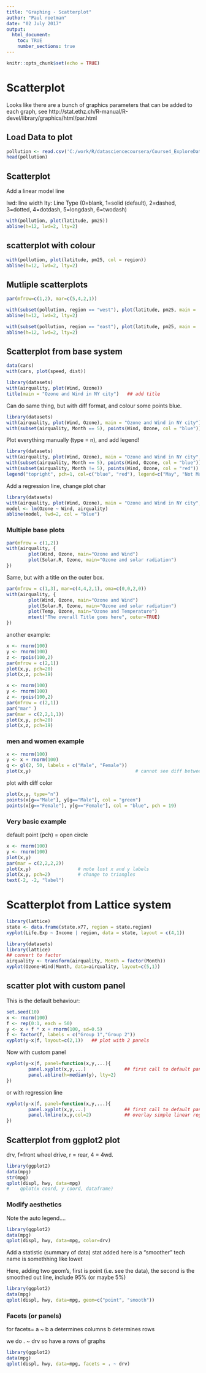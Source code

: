 ```yaml
---
title: "Graphing - Scatterplot"
author: "Paul roetman"
date: "02 July 2017"
output: 
  html_document:
    toc: TRUE
    number_sections: true
---
```



```r
knitr::opts_chunk$set(echo = TRUE)
```

# Scatterplot

Looks like there are a bunch of graphics parameters that can be added to each graph, see http://stat.ethz.ch/R-manual/R-devel/library/graphics/html/par.html

## Load Data to plot
```r

pollution <- read.csv('C:/work/R/datasciencecoursera/Course4_ExploreData/Week1/avgpm25.csv', colClasses = c('numeric','character','factor','numeric','numeric'))
head(pollution)

```

## Scatterplot

Add a linear model line

lwd: line width
lty: Line Type  (0=blank, 1=solid (default), 2=dashed, 3=dotted, 4=dotdash, 5=longdash, 6=twodash) 

```r
with(pollution, plot(latitude, pm25))
abline(h=12, lwd=2, lty=2)
```

## scatterplot with colour

```r
with(pollution, plot(latitude, pm25, col = region))
abline(h=12, lwd=2, lty=2)
```

## Mutliple scatterplots


```r
par(mfrow=c(1,2), mar=c(5,4,2,1))

with(subset(pollution, region == "west"), plot(latitude, pm25, main = 'West'))
abline(h=12, lwd=2, lty=2)

with(subset(pollution, region == "east"), plot(latitude, pm25, main = 'East'))
abline(h=12, lwd=2, lty=2)
```


## Scatterplot from base system

```r
data(cars)
with(cars, plot(speed, dist))

library(datasets)
with(airquality, plot(Wind, Ozone))
title(main = "Ozone and Wind in NY city")   ## add title
```

Can do same thing, but with diff format, and colour some points blue.


```r
library(datasets)
with(airquality, plot(Wind, Ozone), main = "Ozone and Wind in NY city")
with(subset(airquality, Month == 5), points(Wind, Ozone, col = "blue"))

```

Plot everything manually (type = n), and add legend!

```r
library(datasets)
with(airquality, plot(Wind, Ozone), main = "Ozone and Wind in NY city", type = "n")
with(subset(airquality, Month == 5), points(Wind, Ozone, col = "blue"))
with(subset(airquality, Month != 5), points(Wind, Ozone, col = "red"))
legend("topright", pch=1, col=c("blue", "red"), legend=c("May", "Not May"))

```

Add a regression line, change plot char

```r
library(datasets)
with(airquality, plot(Wind, Ozone), main = "Ozone and Wind in NY city",  pch=25)
model <- lm(Ozone ~ Wind, airquality)
abline(model, lwd=2, col = "blue")
```

### Multiple base plots
```r
par(mfrow = c(1,2))
with(airquality, {
        plot(Wind, Ozone, main="Ozone and Wind")
        plot(Solar.R, Ozone, main="Ozone and solar radiation")
})
```

Same, but with a title on the outer box.

```r
par(mfrow = c(1,3), mar=c(4,4,2,1), oma=c(0,0,2,0))
with(airquality, {
        plot(Wind, Ozone, main="Ozone and Wind")
        plot(Solar.R, Ozone, main="Ozone and solar radiation")
        plot(Temp, Ozone, main="Ozone and Temperature")
        mtext("The overall Title goes here", outer=TRUE)
})
```

another example:

```r
x <- rnorm(100)
y <- rnorm(100)
z <- rpois(100,2)
par(mfrow = c(2,1))
plot(x,y, pch=20)
plot(x,z, pch=19)
```

```r
x <- rnorm(100)
y <- rnorm(100)
z <- rpois(100,2)
par(mfrow = c(2,1))
par("mar" )
par(mar = c(2,2,1,1))
plot(x,y, pch=20)
plot(x,z, pch=19)
```

### men and women example

```r
x <- rnorm(100)
y <- x + rnorm(100)
g <- gl(2, 50, labels = c("Male", "Female"))
plot(x,y)                                      # cannot see diff between m and f
```

plot with diff color
```r
plot(x,y, type="n")
points(x[g=="Male"], y[g=="Male"], col = "green")
points(x[g=="Female"], y[g=="Female"], col = "blue", pch = 19)
```
### Very basic example
default point (pch) = open circle

```r
x <- rnorm(100)
y <- rnorm(100)
plot(x,y)
par(mar = c(2,2,2,2))
plot(x,y)                 # note lost x and y labels
plot(x,y, pch=2)          # change to triangles
text(-2, -2, "label")

```

# Scatterplot from Lattice system

```r
library(lattice)
state <- data.frame(state.x77, region = state.region)
xyplot(Life.Exp ~ Income | region, data = state, layout = c(4,1))
```

```r
library(datasets)
library(lattice)
## convert to factor
airquality <- transform(airquality, Month = factor(Month))
xyplot(Ozone~Wind|Month, data=airquality, layout=c(5,1))
```

## scatter plot with custom panel

This is the default behaviour:
```r
set.seed(10)
x <- rnorm(100)
f <- rep(0:1, each = 50)
y <- x + f * x + rnorm(100, sd=0.5)
f <- factor(f, labels = c("Group 1","Group 2"))
xyplot(y~x|f, layout=c(2,1))   ## plot with 2 panels
```

Now with custom panel
```r
xyplot(y~x|f, panel=function(x,y,...){
        panel.xyplot(x,y,...)              ## first call to default panel function for xyplot
        panel.abline(h=median(y), lty=2)
})
```
or with regression line
```r
xyplot(y~x|f, panel=function(x,y,...){
        panel.xyplot(x,y,...)              ## first call to default panel function for xyplot
        panel.lmline(x,y,col=2)            ## overlay simple linear regression line
})
```
## Scatterplot from ggplot2 plot
drv, f=front wheel drive, r = rear, 4 = 4wd.

```r
library(ggplot2)
data(mpg)
str(mpg)
qplot(displ, hwy, data=mpg)
#    qplot(x coord, y coord, dataframe)
```

### Modify aesthetics

Note the auto legend....

```r
library(ggplot2)
data(mpg)
qplot(displ, hwy, data=mpg, color=drv)
```

Add a statistic (summary of data)
stat added here is a "smoother" tech name is somethhing like lowet

Here, adding two geom's, first is point (i.e. see the data), the second is the smoothed out line, include 95% (or maybe 5%)
```r
library(ggplot2)
data(mpg)
qplot(displ, hwy, data=mpg, geom=c("point", "smooth"))
```

### Facets (or panels)

for facets= a ~ b
a determines columns
b determines rows

we do . ~ drv    so have a rows of graphs

```r
library(ggplot2)
data(mpg)
qplot(displ, hwy, data=mpg, facets = . ~ drv)
```


